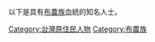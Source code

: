 {{Catnav|頁面分類|人物|各國人物|台灣人|台灣原住民人物}}

以下是具有[[布農族|布農族]]血統的知名人士。

[[Category:台灣原住民人物|Category:台灣原住民人物]]
[[Category:布農族|Category:布農族]]